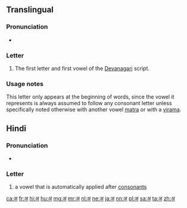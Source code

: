 {{character info/new|image=Deva-a.png}}
{{also|अं|अँ}}
==Translingual==

===Pronunciation===
* {{IPA|/ə/|lang=mul}}

===Letter===
{{mul-Deva|a}}

# The first letter and first vowel of the [[Devanagari]] script.

===Usage notes===
This letter only appears at the beginning of words, since the vowel it represents is always assumed to follow any consonant letter unless specifically noted otherwise with another vowel [[matra]] or with a [[virama]].

==Hindi==
===Pronunciation===
* {{IPA|/ə/|lang=hi}}

===Letter===
{{head|hi|letter}}

# a vowel that is automatically applied after [[consonant]]s

[[ca:अ]]
[[fr:अ]]
[[hi:अ]]
[[hu:अ]]
[[mg:अ]]
[[mr:अ]]
[[nl:अ]]
[[ne:अ]]
[[ja:अ]]
[[nn:अ]]
[[pl:अ]]
[[sa:अ]]
[[ta:अ]]
[[zh:अ]]